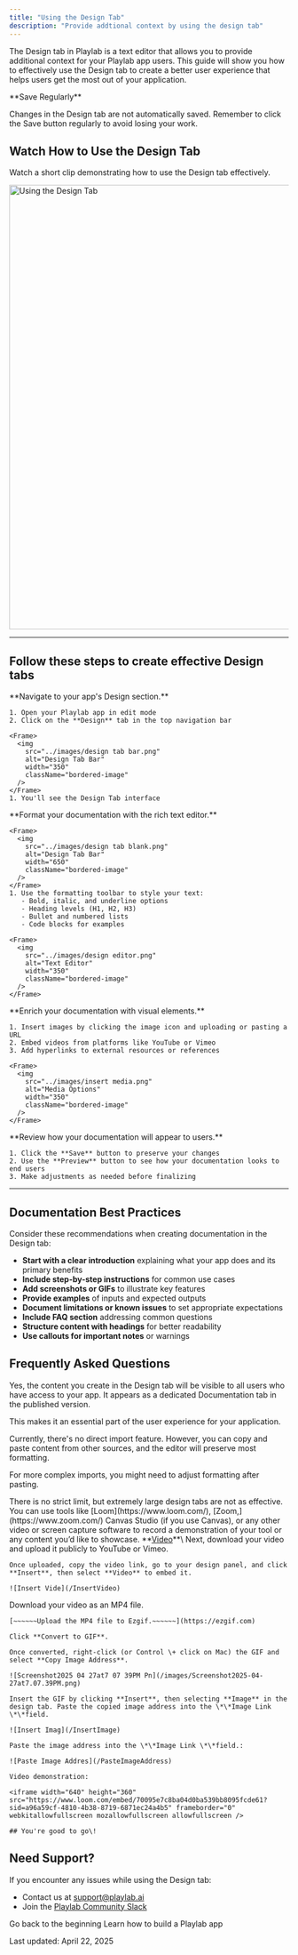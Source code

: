 ```yaml
---
title: "Using the Design Tab"
description: "Provide addtional context by using the design tab"
---
```


The Design tab in Playlab is a text editor that allows you to provide additional context for your Playlab app users. This guide will show you how to effectively use the Design tab to create a better user experience that helps users get the most out of your application.

<Warning>
  **Save Regularly**

  Changes in the Design tab are not automatically saved. Remember to click the Save button regularly to avoid losing your work.
</Warning>

## <Icon icon="video" size="24" /> Watch How to Use the Design Tab

Watch a short clip demonstrating how to use the Design tab effectively.

<Frame>
  <img
    src="../images/design tab.gif"
    alt="Using the Design Tab"
    width="800"
    className="bordered-image"
  />

</Frame>

---

## <Icon icon="arrow-right" size="24" /> Follow these steps to create effective Design tabs

<Steps>
  <Step title="Access the Design Tab">
    **Navigate to your app's Design section.**

    1. Open your Playlab app in edit mode
    2. Click on the **Design** tab in the top navigation bar

    <Frame>
      <img
        src="../images/design tab bar.png"
        alt="Design Tab Bar"
        width="350"
        className="bordered-image"
      />
    </Frame>
    1. You'll see the Design Tab interface
  </Step>
  <Step title="Use the Design Tab">
    **Format your documentation with the rich text editor.**

    <Frame>
      <img
        src="../images/design tab blank.png"
        alt="Design Tab Bar"
        width="650"
        className="bordered-image"
      />
    </Frame>
    1. Use the formatting toolbar to style your text:
       - Bold, italic, and underline options
       - Heading levels (H1, H2, H3)
       - Bullet and numbered lists
       - Code blocks for examples

    <Frame>
      <img
        src="../images/design editor.png"
        alt="Text Editor"
        width="350"
        className="bordered-image"
      />
    </Frame>
  </Step>
  <Step title="Add Media and Links">
    **Enrich your documentation with visual elements.**

    1. Insert images by clicking the image icon and uploading or pasting a URL
    2. Embed videos from platforms like YouTube or Vimeo
    3. Add hyperlinks to external resources or references

    <Frame>
      <img
        src="../images/insert media.png"
        alt="Media Options"
        width="350"
        className="bordered-image"
      />
    </Frame>
  </Step>
  <Step title="Save and Preview">
    **Review how your documentation will appear to users.**

    1. Click the **Save** button to preserve your changes
    2. Use the **Preview** button to see how your documentation looks to end users
    3. Make adjustments as needed before finalizing
  </Step>
</Steps>

---

## <Icon icon="lightbulb-on" size="24" /> Documentation Best Practices

Consider these recommendations when creating documentation in the Design tab:

- **Start with a clear introduction** explaining what your app does and its primary benefits
- **Include step-by-step instructions** for common use cases
- **Add screenshots or GIFs** to illustrate key features
- **Provide examples** of inputs and expected outputs
- **Document limitations or known issues** to set appropriate expectations
- **Include FAQ section** addressing common questions
- **Structure content with headings** for better readability
- **Use callouts for important notes** or warnings

## <Icon icon="circle-question" size="24" /> Frequently Asked Questions

<Accordion title="Will my Design Tab be visible in the published app?">
  Yes, the content you create in the Design tab will be visible to all users who have access to your app. It appears as a dedicated Documentation tab in the published version.

  This makes it an essential part of the user experience for your application.
</Accordion>

<Accordion title="Can I import content from another source?">
  Currently, there's no direct import feature. However, you can copy and paste content from other sources, and the editor will preserve most formatting.

  For more complex imports, you might need to adjust formatting after pasting.
</Accordion>

<Accordion title="Is there a limit to how much documentation I can add?">
  There is no strict limit, but extremely large design tabs are not as effective.
</Accordion>

<Accordion title="How do I create and embed my own video or gif?">
  You can use tools like [Loom](https://www.loom.com/), [Zoom,](https://www.zoom.com/) Canvas Studio (if you use Canvas), or any other video or screen capture software to record a demonstration of your tool or any content you’d like to showcase.

  <Accordion title="Upload Video">
    **<u>Video</u>**\
    Next, download your video and upload it publicly to YouTube or Vimeo.

    Once uploaded, copy the video link, go to your design panel, and click **Insert**, then select **Video** to embed it.

    ![Insert Vide](/InsertVideo)
  </Accordion>
  <Accordion title="Upload Gif">
    Download your video as an MP4 file.

    [~~~~~~Upload the MP4 file to Ezgif.~~~~~~](https://ezgif.com)

    Click **Convert to GIF**.

    Once converted, right-click (or Control \+ click on Mac) the GIF and select **Copy Image Address**.

    ![Screenshot2025 04 27at7 07 39PM Pn](/images/Screenshot2025-04-27at7.07.39PM.png)

    Insert the GIF by clicking **Insert**, then selecting **Image** in the design tab. Paste the copied image address into the \*\*Image Link \*\*field.

    ![Insert Imag](/InsertImage)

    Paste the image address into the \*\*Image Link \*\*field.:

    ![Paste Image Addres](/PasteImageAddress)

    Video demonstration:

    <iframe width="640" height="360" src="https://www.loom.com/embed/70095e7c8ba04d0ba539bb8095fcde61?sid=a96a59cf-4810-4b38-8719-6871ec24a4b5" frameborder="0" webkitallowfullscreen mozallowfullscreen allowfullscreen />

    ## You're good to go\!
  </Accordion>
</Accordion>

## <Icon icon="bullhorn" size="24" /> Need Support?

If you encounter any issues while using the Design tab:

- Contact us at [support@playlab.ai](mailto:support@playlab.ai)
- Join the [Playlab Community Slack](https://join.slack.com/t/playlabcommunity/shared_invite/zt-346iwzx8y-MqlGD9HQ4_vsS_sfWWCaKQ)

<CardGroup cols="2">
  <Card title="Back to Getting Started" icon="arrow-left" iconType="duotone" href="/getstarted/Getting Started">
    Go back to the beginning
  </Card>
  <Card title="Adding Starter Inputs" icon="input-text" iconType="duotone" href="/getstarted/Adding Starter Inputs">
    Learn how to build a Playlab app
  </Card>
</CardGroup>

Last updated: April 22, 2025